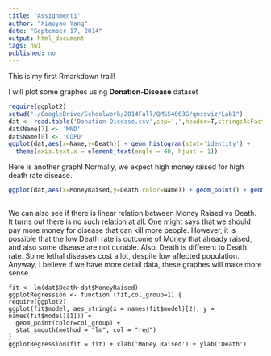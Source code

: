 ```yaml
---
title: "Assignment1"
author: "Xiaoyao Yang"
date: "September 17, 2014"
output: html_document
tags: hw1
published: no
---
```


This is my first Rmarkdown trail!

I will plot some graphes using **Donation-Disease** dataset

```r
require(ggplot2)
setwd("~/GoogleDrive/Schoolwork/2014Fall/QMSS4063G/qmssviz/Lab1")
dat <- read.table('Donation-Disease.csv',sep=',',header=T,stringsAsFactors=FALSE)
dat$Name[7] <- 'MND'
dat$Name[8] <- 'COPD'
ggplot(dat,aes(x=Name,y=Death)) + geom_histogram(stat='identity') + 
  theme(axis.text.x = element_text(angle = 40, hjust = 1))
```



Here is another graph! Normally, we expect high money raised for high death rate disease.
```r
ggplot(dat,aes(x=MoneyRaised,y=Death,color=Name)) + geom_point() + geom_text(aes(label=Name),size=2) + ggtitle(label = 'Money Raised vs Death') 
  

```


We can also see if there is linear relation between Money Raised vs Death. It turns out there is no such relation at all. One might says that we should pay more money for disease that can kill more people. However, it is possible that the low Death rate is outcome of Money that already raised, and also some disease are not curable. Also, Death is different to Death rate. Some lethal diseases cost a lot, despite low affected population. Anyway, I believe if we have more detail data, these graphes will make more sense.

```r-lm
fit <- lm(dat$Death~dat$MoneyRaised)
ggplotRegression <- function (fit,col_group=1) {
require(ggplot2)
ggplot(fit$model, aes_string(x = names(fit$model)[2], y = names(fit$model)[1])) + 
  geom_point(color=col_group) +
  stat_smooth(method = "lm", col = "red") 
}
ggplotRegression(fit = fit) + xlab('Money Raised') + ylab('Death')

```
